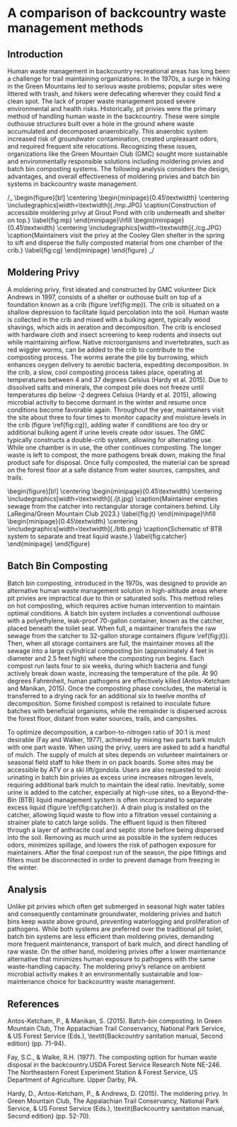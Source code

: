 # A comparison of backcountry waste management methods

## Introduction

Human waste management in backcountry recreational areas has long been a challenge for trail maintaining organizations. In the 1970s, a surge in hiking in the Green Mountains led to serious waste problems; popular sites were littered with trash, and hikers were defecating wherever they could find a clean spot. The lack of proper waste management posed severe environmental and health risks. Historically, pit privies were the primary method of handling human waste in the backcountry. These were simple outhouse structures built over a hole in the ground where waste accumulated and decomposed anaerobically. This anaerobic system increased risk of groundwater contamination, created unpleasant odors, and required frequent site relocations. Recognizing these issues, organizations like the Green Mountain Club (GMC) sought more sustainable and environmentally responsible solutions including moldering privies and batch bin composting systems. The following analysis considers the design, advantages, and overall effectiveness of moldering privies and batch bin systems in backcountry waste management.

/_ \begin{figure}[b!]
\centering
\begin{minipage}{0.45\textwidth}
\centering
\includegraphics[width=\textwidth]{./mp.JPG}
\caption{Construction of accessible moldering privy at Grout Pond with crib underneath and shelter on top.}
\label{fig:mp}
\end{minipage}\hfill
\begin{minipage}{0.45\textwidth}
\centering
\includegraphics[width=\textwidth]{./cg.JPG}
\caption{Maintainers visit the privy at the Cooley Glen shelter in the spring to sift and disperse the fully composted material from one chamber of the crib.}
\label{fig:cg}
\end{minipage}
\end{figure} _/

## Moldering Privy

A moldering privy, first ideated and constructed by GMC volunteer Dick Andrews in 1997, consists of a shelter or outhouse built on top of a foundation known as a crib (figure \ref{fig:mp}). The crib is situated on a shallow depression to facilitate liquid percolation into the soil. Human waste is collected in the crib and mixed with a bulking agent, typically wood shavings, which aids in aeration and decomposition. The crib is enclosed with hardware cloth and insect screening to keep rodents and insects out while maintaining airflow. Native microorganisms and invertebrates, such as red wiggler worms, can be added to the crib to contribute to the composting process. The worms aerate the pile by burrowing, which enhances oxygen delivery to aerobic bacteria, expediting decomposition. In the crib, a slow, cool composting process takes place, operating at temperatures between 4 and 37 degrees Celsius (Hardy et al. 2015). Due to dissolved salts and minerals, the compost pile does not freeze until temperatures dip below -2 degrees Celsius (Hardy et al. 2015), allowing microbial activity to become dormant in the winter and resume once conditions become favorable again. Throughout the year, maintainers visit the site about three to four times to monitor capacity and moisture levels in the crib (figure \ref{fig:cg}), adding water if conditions are too dry or additional bulking agent if urine levels create odor issues. The GMC typically constructs a double-crib system, allowing for alternating use. While one chamber is in use, the other continues composting. The longer waste is left to compost, the more pathogens break down, making the final product safe for disposal. Once fully composted, the material can be spread on the forest floor at a safe distance from water sources, campsites, and trails.

\begin{figure}[b!]
\centering
\begin{minipage}{0.45\textwidth}
\centering
\includegraphics[width=\textwidth]{./jt.jpg}
\caption{Maintainer empties sewage from the catcher into rectangular storage containers behind. Lily LaRegina/Green Mountain Club 2023.}
\label{fig:jt}
\end{minipage}\hfill
\begin{minipage}{0.45\textwidth}
\centering
\includegraphics[width=\textwidth]{./btb.png}
\caption{Schematic of BTB system to separate and treat liquid waste.}
\label{fig:catcher}
\end{minipage}
\end{figure}

## Batch Bin Composting

Batch bin composting, introduced in the 1970s, was designed to provide an alternative human waste management solution in high-altitude areas where pit privies are impractical due to thin or saturated soils. This method relies on hot composting, which requires active human intervention to maintain optimal conditions. A batch bin system includes a conventional outhouse with a polyethylene, leak-proof 70-gallon container, known as the catcher, placed beneath the toilet seat. When full, a maintainer transfers the raw sewage from the catcher to 32-gallon storage containers (figure \ref{fig:jt}). Then, when all storage containers are full, the maintainer moves all the sewage into a large cylindrical composting bin (approximately 4 feet in diameter and 2.5 feet high) where the composting run begins. Each compost run lasts four to six weeks, during which bacteria and fungi actively break down waste, increasing the temperature of the pile. At 90 degrees Fahrenheit, human pathogens are effectively killed (Antos-Ketcham and Manikan, 2015). Once the composting phase concludes, the material is transferred to a drying rack for an additional six to twelve months of decomposition. Some finished compost is retained to inoculate future batches with beneficial organisms, while the remainder is dispersed across the forest floor, distant from water sources, trails, and campsites.

To optimize decomposition, a carbon-to-nitrogen ratio of 30:1 is most desirable (Fay and Walker, 1977), achieved by mixing two parts bark mulch with one part waste. When using the privy, users are asked to add a handful of mulch. The supply of mulch at sites depends on volunteer maintainers or seasonal field staff to hike them in on pack boards. Some sites may be accessible by ATV or a ski lift/gondola. Users are also requested to avoid urinating in batch bin privies as excess urine increases nitrogen levels, requiring additional bark mulch to maintain the ideal ratio. Inevitably, some urine is added to the catcher, especially at high-use sites, so a Beyond-the-Bin (BTB) liquid management system is often incorporated to separate excess liquid (figure \ref{fig:catcher}). A drain plug is installed on the catcher, allowing liquid waste to flow into a filtration vessel containing a strainer plate to catch large solids. The effluent liquid is then filtered through a layer of anthracite coal and septic stone before being dispersed into the soil. Removing as much urine as possible in the system reduces odors, minimizes spillage, and lowers the risk of pathogen exposure for maintainers. After the final compost run of the season, the pipe fittings and filters must be disconnected in order to prevent damage from freezing in the winter.

## Analysis

Unlike pit privies which often get submerged in seasonal high water tables and consequently contaminate groundwater, moldering privies and batch bins keep waste above ground, preventing waterlogging and proliferation of pathogens. While both systems are preferred over the traditional pit toilet, batch bin systems are less efficient than moldering privies, demanding more frequent maintenance, transport of bark mulch, and direct handling of raw waste. On the other hand, moldering privies offer a lower maintenance alternative that minimizes human exposure to pathogens with the same waste-handling capacity. The moldering privy’s reliance on ambient microbial activity makes it an environmentally sustainable and low-maintenance choice for backcountry waste management.

## References

Antos-Ketcham, P., & Manikan, S. (2015). Batch-bin composting. In Green Mountain Club, The Appalachian Trail Conservancy, National Park Service, & US Forest Service (Eds.), \textit{Backcountry sanitation manual, Second edition} (pp. 71-94).

Fay, S.C., & Walke, R.H. (1977). The composting option for human waste disposal in the backcountry.USDA Forest Service Research Note NE-246. The Northeastern Forest Experiment Station & Forest Service, US Department of Agriculture. Upper Darby, PA.

Hardy, D., Antos-Ketcham, P., & Andrews, D. (2015). The moldering privy. In Green Mountain Club, The Appalachian Trail Conservancy, National Park Service, & US Forest Service (Eds.), \textit{Backcountry sanitation manual, Second edition} (pp. 52-70).
